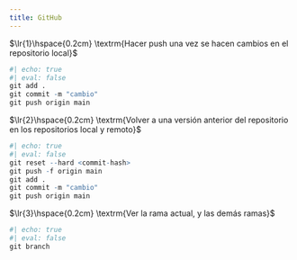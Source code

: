 ```yaml
---
title: GitHub
---
```


$\lr{1}\hspace{0.2cm} \textrm{Hacer push una vez se hacen cambios en el repositorio local}$ 

```r
#| echo: true
#| eval: false
git add .
git commit -m "cambio"
git push origin main
```

$\lr{2}\hspace{0.2cm} \textrm{Volver a una versión anterior del repositorio en los repositorios local y remoto}$ 

```r
#| echo: true
#| eval: false
git reset --hard <commit-hash>
git push -f origin main
git add .
git commit -m "cambio"
git push origin main
```

$\lr{3}\hspace{0.2cm} \textrm{Ver la rama actual, y las demás ramas}$ 

```r
#| echo: true
#| eval: false
git branch
```
